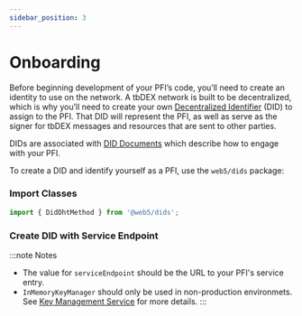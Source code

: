 ```yaml
---
sidebar_position: 3
---
```



# Onboarding

Before beginning development of your PFI’s code, you’ll need to create an identity to use on the network. A tbDEX network is built to be decentralized, which is why you’ll need to create your own [Decentralized Identifier](/docs/web5/learn/decentralized-identifiers) (DID) to assign to the PFI. That DID will represent the PFI, as well as serve as the signer for tbDEX messages and resources that are sent to other parties.

DIDs are associated with [DID Documents](/docs/web5/learn/did_document) which describe how to engage with your PFI.


To create a DID and identify yourself as a PFI, use the `web5/dids` package:

### Import Classes

<Tabs>
  <TabItem label="JavaScript" value="JavaScript">

  ```js
  import { DidDhtMethod } from '@web5/dids';
  ```
  </TabItem>
  <TabItem label="Kotlin" value="Kotlin">
    <CodeSnippet snippet={pfiOnboardingImportsKt} />
  </TabItem>
</Tabs>

### Create DID with Service Endpoint

<Tabs>
  <TabItem label="JavaScript" value="JavaScript">
    <CodeSnippet snippet={pfiOnboardingCreateDidJs} />
  </TabItem>
  <TabItem label="Kotlin" value="Kotlin">
    <CodeSnippet snippet={pfiOnboardingCreateDidKt} />
  </TabItem>
</Tabs>

:::note Notes
* The value for `serviceEndpoint` should be the URL to your PFI's service entry.
* `InMemoryKeyManager` should only be used in non-production environmets. See [Key Management Service](/docs/web5/build/decentralized-identifiers/key-management) for more details.
:::
